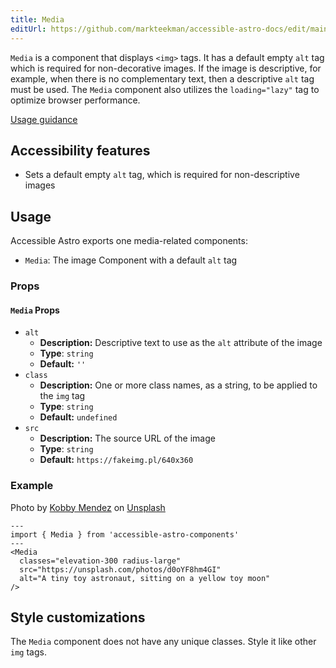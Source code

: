 ```yaml
---
title: Media
editUrl: https://github.com/markteekman/accessible-astro-docs/edit/main/src/content/docs/components/media.mdx
---
```


`Media` is a component that displays `<img>` tags. It has a default empty `alt` tag which is required for non-decorative images. If the image is descriptive, for example, when there is no complementary text, then a descriptive `alt` tag must be used. The `Media` component also utilizes the `loading="lazy"` tag to optimize browser performance.

[Usage guidance](https://www.w3.org/WAI/tutorials/images/decorative/)

## Accessibility features
* Sets a default empty `alt` tag, which is required for non-descriptive images

## Usage
Accessible Astro exports one media-related components:
* `Media`: The image Component with a default `alt` tag

### Props
#### `Media` Props
* `alt`
  * **Description:** Descriptive text to use as the `alt` attribute of the image
  * **Type**: `string`
  * **Default:** `''`
* `class`
  * **Description:** One or more class names, as a string, to be applied to the `img` tag
  * **Type**: `string`
  * **Default:** `undefined`
* `src`
  * **Description:** The source URL of the image
  * **Type**: `string`
  * **Default:** `https://fakeimg.pl/640x360`

### Example

<NoStarlightStyles>
  <Media
    src="/img/kobby-mendez-d0oYF8hm4GI-unsplash.jpg"
    alt="A tiny toy astronaut, sitting on a yellow toy moon"
  />
  Photo by <a href="https://unsplash.com/@kobbymendez?utm_content=creditCopyText&utm_medium=referral&utm_source=unsplash">Kobby Mendez</a> on <a href="https://unsplash.com/photos/white-and-brown-robot-toy-d0oYF8hm4GI?utm_content=creditCopyText&utm_medium=referral&utm_source=unsplash">Unsplash</a>
</NoStarlightStyles>

```astro
---
import { Media } from 'accessible-astro-components'
---
<Media
  classes="elevation-300 radius-large"
  src="https://unsplash.com/photos/d0oYF8hm4GI"
  alt="A tiny toy astronaut, sitting on a yellow toy moon"
/>
```

## Style customizations
The `Media` component does not have any unique classes. Style it like other `img` tags.